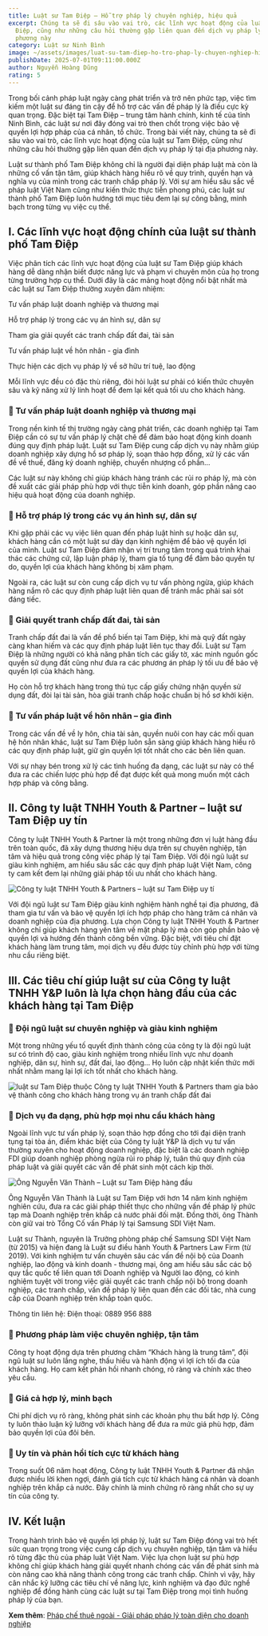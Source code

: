 ```yaml
---
title: Luật sư Tam Điệp – Hỗ trợ pháp lý chuyên nghiệp, hiệu quả
excerpt: Chúng ta sẽ đi sâu vào vai trò, các lĩnh vực hoạt động của luật sư Tam
  Điệp, cũng như những câu hỏi thường gặp liên quan đến dịch vụ pháp lý tại địa
  phương này
category: Luật sư Ninh Bình
image: ~/assets/images/luat-su-tam-điep-ho-tro-phap-ly-chuyen-nghiep-hieu-qua.jpg
publishDate: 2025-07-01T09:11:00.000Z
author: Nguyễn Hoàng Dũng
rating: 5
---
```

Trong bối cảnh pháp luật ngày càng phát triển và trở nên phức tạp, việc tìm kiếm một luật sư đáng tin cậy để hỗ trợ các vấn đề pháp lý là điều cực kỳ quan trọng. Đặc biệt tại Tam Điệp – trung tâm hành chính, kinh tế của tỉnh Ninh Bình, các luật sư nơi đây đóng vai trò then chốt trong việc bảo vệ quyền lợi hợp pháp của cá nhân, tổ chức. Trong bài viết này, chúng ta sẽ đi sâu vào vai trò, các lĩnh vực hoạt động của luật sư Tam Điệp, cũng như những câu hỏi thường gặp liên quan đến dịch vụ pháp lý tại địa phương này.

Luật sư thành phố Tam Điệp không chỉ là người đại diện pháp luật mà còn là những cố vấn tận tâm, giúp khách hàng hiểu rõ về quy trình, quyền hạn và nghĩa vụ của mình trong các tranh chấp pháp lý. Với sự am hiểu sâu sắc về pháp luật Việt Nam cũng như kiến thức thực tiễn phong phú, các luật sư thành phố Tam Điệp luôn hướng tới mục tiêu đem lại sự công bằng, minh bạch trong từng vụ việc cụ thể.

## I.	Các lĩnh vực hoạt động chính của luật sư thành phố Tam Điệp

Việc phân tích các lĩnh vực hoạt động của luật sư Tam Điệp giúp khách hàng dễ dàng nhận biết được năng lực và phạm vi chuyên môn của họ trong từng trường hợp cụ thể. Dưới đây là các mảng hoạt động nổi bật nhất mà các luật sư Tam Điệp thường xuyên đảm nhiệm:

Tư vấn pháp luật doanh nghiệp và thương mại

Hỗ trợ pháp lý trong các vụ án hình sự, dân sự

Tham gia giải quyết các tranh chấp đất đai, tài sản

Tư vấn pháp luật về hôn nhân - gia đình 

Thực hiện các dịch vụ pháp lý về sở hữu trí tuệ, lao động

Mỗi lĩnh vực đều có đặc thù riêng, đòi hỏi luật sư phải có kiến thức chuyên sâu và kỹ năng xử lý linh hoạt để đem lại kết quả tối ưu cho khách hàng.

### 	Tư vấn pháp luật doanh nghiệp và thương mại

Trong nền kinh tế thị trường ngày càng phát triển, các doanh nghiệp tại Tam Điệp cần có sự tư vấn pháp lý chặt chẽ để đảm bảo hoạt động kinh doanh đúng quy định pháp luật. Luật sư Tam Điệp cung cấp dịch vụ này nhằm giúp doanh nghiệp xây dựng hồ sơ pháp lý, soạn thảo hợp đồng, xử lý các vấn đề về thuế, đăng ký doanh nghiệp, chuyển nhượng cổ phần...

Các luật sư này không chỉ giúp khách hàng tránh các rủi ro pháp lý, mà còn đề xuất các giải pháp phù hợp với thực tiễn kinh doanh, góp phần nâng cao hiệu quả hoạt động của doanh nghiệp.

### 	Hỗ trợ pháp lý trong các vụ án hình sự, dân sự

Khi gặp phải các vụ việc liên quan đến pháp luật hình sự hoặc dân sự, khách hàng cần có một luật sư dày dạn kinh nghiệm để bảo vệ quyền lợi của mình. Luật sư Tam Điệp đảm nhận vị trí trung tâm trong quá trình khai thác các chứng cứ, lập luận pháp lý, tham gia tố tụng để đảm bảo quyền tự do, quyền lợi của khách hàng không bị xâm phạm.

Ngoài ra, các luật sư còn cung cấp dịch vụ tư vấn phòng ngừa, giúp khách hàng nắm rõ các quy định pháp luật liên quan để tránh mắc phải sai sót đáng tiếc.

### 	Giải quyết tranh chấp đất đai, tài sản

Tranh chấp đất đai là vấn đề phổ biến tại Tam Điệp, khi mà quỹ đất ngày càng khan hiếm và các quy định pháp luật liên tục thay đổi. Luật sư Tam Điệp là những người có khả năng phân tích các giấy tờ, xác minh nguồn gốc quyền sử dụng đất cũng như đưa ra các phương án pháp lý tối ưu để bảo vệ quyền lợi của khách hàng.

Họ còn hỗ trợ khách hàng trong thủ tục cấp giấy chứng nhận quyền sử dụng đất, đòi lại tài sản, hòa giải tranh chấp hoặc chuẩn bị hồ sơ khởi kiện.

### 	Tư vấn pháp luật về hôn nhân – gia đình 

Trong các vấn đề về ly hôn, chia tài sản, quyền nuôi con hay các mối quan hệ hôn nhân khác, luật sư Tam Điệp luôn sẵn sàng giúp khách hàng hiểu rõ các quy định pháp luật, giữ gìn quyền lợi tốt nhất cho các bên liên quan.

Với sự nhạy bén trong xử lý các tình huống đa dạng, các luật sư này có thể đưa ra các chiến lược phù hợp để đạt được kết quả mong muốn một cách hợp pháp và công bằng.

## II.	Công ty luật TNHH Youth & Partner – luật sư Tam Điệp uy tín

Công ty luật TNHH Youth & Partner là một trong những đơn vị luật hàng đầu trên toàn quốc, đã xây dựng thương hiệu dựa trên sự chuyên nghiệp, tận tâm và hiệu quả trong công việc pháp lý tại Tam Điệp. Với đội ngũ luật sư giàu kinh nghiệm, am hiểu sâu sắc các quy định pháp luật Việt Nam, công ty cam kết đem lại những giải pháp tối ưu nhất cho khách hàng.

 

![Công ty luật TNHH Youth & Partners – luật sư Tam Điệp uy tí](~/assets/images/cong-ty-luat-tnhh-youth-and-partners-luat-su-tam-diep-uy-tin.jpg "Công ty luật TNHH Youth & Partners – luật sư Tam Điệp uy tí")

Với đội ngũ luật sư Tam Điệp giàu kinh nghiệm hành nghề tại địa phương, đã tham gia tư vấn và bảo vệ quyền lợi ích hợp pháp cho hàng trăm cá nhân và doanh nghiệp của địa phương. Lựa chọn Công ty luật TNHH Youth & Partner không chỉ giúp khách hàng yên tâm về mặt pháp lý mà còn góp phần bảo vệ quyền lợi và hướng đến thành công bền vững. Đặc biệt, với tiêu chí đặt khách hàng làm trung tâm, mọi dịch vụ đều được tùy chỉnh phù hợp với từng nhu cầu riêng biệt. 

## III.	Các tiêu chí giúp luật sư của Công ty luật TNHH Y&P luôn là lựa chọn hàng đầu của các khách hàng tại Tam Điệp

### 	Đội ngũ luật sư chuyên nghiệp và giàu kinh nghiệm

Một trong những yếu tố quyết định thành công của công ty là đội ngũ luật sư có trình độ cao, giàu kinh nghiệm trong nhiều lĩnh vực như doanh nghiệp, dân sự, hình sự, đất đai, lao động... Họ luôn cập nhật kiến thức mới nhất nhằm mang lại lợi ích tốt nhất cho khách hàng.

 

![ luật sư Tam Điệp thuộc Công ty luật TNHH Youth & Partners tham gia bảo vệ thành công cho khách hàng trong vụ án tranh chấp đất đai](~/assets/images/luat-su-tam-diep-thuoc-cong-ty-luat-tnhh-youth-and-partners-tham-gia-bao-ve-thanh-cong-cho-khach-hang-trong-vu-an-tranh-chap-dat-dai.png " luật sư Tam Điệp thuộc Công ty luật TNHH Youth & Partners tham gia bảo vệ thành công cho khách hàng trong vụ án tranh chấp đất đai")

### 	Dịch vụ đa dạng, phù hợp mọi nhu cầu khách hàng

Ngoài lĩnh vực tư vấn pháp lý, soạn thảo hợp đồng cho tới đại diện tranh tụng tại tòa án, điểm khác biệt của Công ty luật Y&P là dịch vụ tư vấn thường xuyên cho hoạt động doanh nghiệp, đặc biệt là các doanh nghiệp FDI giúp doanh nghiệp phòng ngừa rủi ro pháp lý, tuân thủ quy định của pháp luật và giải quyết các vấn đề phát sinh một cách kịp thời.

 

![Ông Nguyễn Văn Thành – Luật sư Tam Điệp hàng đầu](~/assets/images/ong-nguyen-van-thanh-luat-su-tam-diep-hang-dau.png "Ông Nguyễn Văn Thành – Luật sư Tam Điệp hàng đầu")

Ông Nguyễn Văn Thành là Luật sư Tam Điệp với hơn 14 năm kinh nghiệm nghiên cứu, đưa ra các giải pháp thiết thực cho những vấn đề pháp lý phức tạp mà Doanh nghiệp trên khắp cả nước phải đối mặt. Đồng thời, ông Thành còn giữ vai trò Tổng Cố vấn Pháp lý tại Samsung SDI Việt Nam.

Luật sư Thành, nguyên là Trưởng phòng pháp chế Samsung SDI Việt Nam (từ 2015) và hiện đang là Luật sư điều hành Youth & Partners Law Firm (từ 2019). Với kinh nghiệm tư vấn chuyên sâu các vấn đề nội bộ của Doanh nghiệp, lao động và kinh doanh - thương mại, ông am hiểu sâu sắc các bộ quy tắc quốc tế liên quan tới Doanh nghiệp và Người lao động, có kinh nghiệm tuyệt vời trong việc giải quyết các tranh chấp nội bộ trong doanh nghiệp, các tranh chấp, vấn đề pháp lý liên quan đến các đối tác, nhà cung cấp của Doanh nghiệp trên khắp toàn quốc.

Thông tin liên hệ: Điện thoại: 0889 956 888

### 	Phương pháp làm việc chuyên nghiệp, tận tâm

Công ty hoạt động dựa trên phương châm “Khách hàng là trung tâm”, đội ngũ luật sư luôn lắng nghe, thấu hiểu và hành động vì lợi ích tối đa của khách hàng. Họ cam kết phản hồi nhanh chóng, rõ ràng và chính xác theo yêu cầu.

### 	Giá cả hợp lý, minh bạch

Chi phí dịch vụ rõ ràng, không phát sinh các khoản phụ thu bất hợp lý. Công ty luôn thảo luận kỹ lưỡng với khách hàng để đưa ra mức giá phù hợp, đảm bảo quyền lợi của đôi bên.

### 	Uy tín và phản hồi tích cực từ khách hàng

Trong suốt 06 năm hoạt động, Công ty luật TNHH Youth & Partner đã nhận được nhiều lời khen ngợi, đánh giá tích cực từ khách hàng cá nhân và doanh nghiệp trên khắp cả nước. Đây chính là minh chứng rõ ràng nhất cho sự uy tín của công ty.

## IV. Kết luận

Trong hành trình bảo vệ quyền lợi pháp lý, luật sư Tam Điệp đóng vai trò hết sức quan trọng trong việc cung cấp dịch vụ chuyên nghiệp, tận tâm và hiểu rõ từng đặc thù của pháp luật Việt Nam. Việc lựa chọn luật sư phù hợp không chỉ giúp khách hàng giải quyết nhanh chóng các vấn đề phát sinh mà còn nâng cao khả năng thành công trong các tranh chấp. Chính vì vậy, hãy cân nhắc kỹ lưỡng các tiêu chí về năng lực, kinh nghiệm và đạo đức nghề nghiệp để đồng hành cùng các luật sư tại Tam Điệp trong mọi tình huống pháp lý của bạn.

**Xem thêm**: [Pháp chế thuê ngoài - Giải pháp pháp lý toàn diện cho doanh nghiệp](https://yplawfirm.vn/tu-van-thuong-xuyen/phap-che-thue-ngoai-giai-phap-phap-ly-toan-dien-cho-doanh-nghiep)
